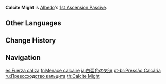 {{Talent Infobox
|image         = Talent Calcite Might.png
|character     = Albedo
|type          = 1st Ascension Passive
|info          = Transient Blossoms generated by [[Abiogenesis: Solar Isotoma]] deal 25% more DMG to opponents whose HP is below 50%.
|utility1      = Percentage DMG Increase
|utility2      = Enemy HP Dependent
}}
'''Calcite Might''' is [[Albedo]]'s [[1st Ascension Passive]].

==Other Languages==
{{Other Languages
|en      = Calcite Might
|zhs     = 白垩色的威压
|zhs_rm  = Bái'è sè de wēi yā
|zht     = 白堊色的威壓
|zht_rm  = Bái'è sè de wēi yā
|zh_tl   = Chalky Power
|ja      = 白亜色の気迫
|ja_rm   = Hakuashoku no Kihaku{{Assumed}}
|ja_tl   = Chalk-Colored Spirit
|ko      = 백악색의 위압
|ko_rm   = Baek'aksaek-ui Wi'ap
|ko_tl   = Chalky Coercion
|es      = Fuerza caliza
|es_tl   = Limestone Force
|fr      = Menace calcaire
|fr_tl   = Chalky Threat
|ru      = Превосходство кальцита
|ru_tl   = 
|th      = Calcite Might
|vi      = Uy Lực Màu Vôi Trắng
|vi_tl   = Force of the White Lime Color
|de      = Kreideweiße Macht
|de_tl   = Chalk-White Power
|id      = Calcite Might
|pt      = Pressão Calcária
|pt_tl   = Calcite Pressure
}}

==Change History==
{{Change History|1.2}}
{{Clr}}
==Navigation==
{{Talent Navbox|Albedo}}

[[es:Fuerza caliza]]
[[fr:Menace calcaire]]
[[ja:白亜色の気迫]]
[[pt-br:Pressão Calcária]]
[[ru:Превосходство кальцита]]
[[th:Calcite Might]]